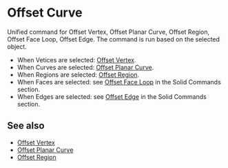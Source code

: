 
# Offset Curve

<Reference shortcut="O" command="Offset Curve" button="In Suggested Commands Menu"  buttonIcon='button-offset-curve'/>

Unified command for Offset Vertex, Offset Planar Curve, Offset Region, Offset Face Loop, Offset Edge. The command is run based on the selected object.
   - When Vetices are selected: [Offset Vertex](offset-vertex).
   - When Curves are selected: [Offset Planar Curve](offset-planar-curve).
   - When Regions are selected: [Offset Region](offset-region).
   - When Faces are selected: see [Offset Face Loop](/solid/offset-face-loop) in the Solid Commands section.
   - When Edges are selected: see [Offset Edge](/solid/offset-edge) in the Solid Commands section.

## See also
- [Offset Vertex](offset-vertex)
- [Offset Planar Curve](offset-planar-curve)
- [Offset Region](offset-region)